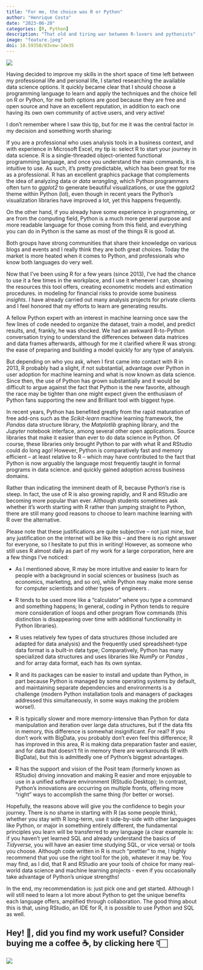 ```yaml
---
title: "For me, the choice was R or Python"
author: "Henrique Costa"
date: "2023-06-20"
categories: [R, Python]
description: "That old and tiring war between R-lovers and pythonists"
image: "feature.jpeg"
doi: 10.59350/83vew-1de35
---
```


![](feature.jpeg)


Having decided to improve my skills in the short space of time left between my professional life and personal life, I started researching the available data science options. It quickly became clear that I should choose a programming language to learn and apply the techniques and the choice fell on R or Python, for me both options are good because they are free and open source and have an excellent reputation, in addition to each one having its own own community of active users, and very active!

I don't remember where I saw this tip, but for me it was the central factor in my decision and something worth sharing:

If you are a professional who uses analysis tools in a business context, and with experience in Microsoft Excel, my tip is: select R to start your journey in data science. R is a single-threaded object-oriented functional programming language, and once you understand the main commands, it is intuitive to use. As such, it's pretty predictable, which has been great for me as a professional. R has an excellent graphics package that complements the idea of analyzing data or _data wrangling_, which Python programmers often turn to _ggplot2_ to generate beautiful visualizations, or use the ggplot2 theme within Python (lol), even though in recent years the Python's visualization libraries have improved a lot, yet this happens frequently.

On the other hand, if you already have some experience in programming, or are from the computing field, Python is a much more general purpose and more readable language for those coming from this field, and everything you can do in Python is the same as most of the things R is good at.

Both groups have strong communities that share their knowledge on various blogs and events and I really think they are both great choices. Today the market is more heated when it comes to Python, and professionals who know both languages do very well.

Now that I've been using R for a few years (since 2013), I've had the chance to use it a few times in the workplace, and I use it whenever I can, showing the resources this tool offers, creating econometric models and estimation procedures. in modeling for financial risks to provide some business _insights_. I have already carried out many analysis projects for private clients and I feel honored that my efforts to learn are generating results.

A fellow Python expert with an interest in machine learning once saw the few lines of code needed to organize the dataset, train a model, and predict results, and, frankly, he was shocked. We had an awkward R-to-Python conversation trying to understand the differences between data matrices and data frames afterwards, although for me it clarified where R was strong: the ease of preparing and building a model quickly for any type of analysis.

But depending on who you ask, when I first came into contact with R in 2013, R probably had a slight, if not substantial, advantage over Python in user adoption for machine learning and what is now known as data science. Since then, the use of Python has grown substantially and it would be difficult to argue against the fact that Python is the new favorite, although the race may be tighter than one might expect given the enthusiasm of Python fans supporting the new and Brilliant tool with biggest hype.

In recent years, Python has benefited greatly from the rapid maturation of free add-ons such as the _Scikit-learn_ machine learning framework, the _Pandas_ data structure library, the _Matplotlib_ graphing library, and the _Jupyter_ notebook interface, among several other open applications. Source libraries that make it easier than ever to do data science in Python. Of course, these libraries only brought Python to par with what R and RStudio could do long ago! However, Python is comparatively fast and memory efficient – at least relative to R – which may have contributed to the fact that Python is now arguably the language most frequently taught in formal programs in data science. and quickly gained adoption across business domains.

Rather than indicating the imminent death of R, because Python's rise is steep. In fact, the use of R is also growing rapidly, and R and RStudio are becoming more popular than ever. Although students sometimes ask whether it's worth starting with R rather than jumping straight to Python, there are still many good reasons to choose to learn machine learning with R over the alternative.

Please note that these justifications are quite subjective – not just mine, but any justification on the internet will be like this – and there is no right answer for everyone, so I hesitate to put this in writing! However, as someone who still uses R almost daily as part of my work for a large corporation, here are a few things I've noticed:

   - As I mentioned above, R may be more intuitive and easier to learn for people with a background in social sciences or business (such as economics, marketing, and so on), while Python may make more sense for computer scientists and other types of engineers .
  
   - R tends to be used more like a “calculator” where you type a command and something happens; In general, coding in Python tends to require more consideration of loops and other program flow commands (this distinction is disappearing over time with additional functionality in Python libraries).
  
   - R uses relatively few types of data structures (those included are adapted for data analysis) and the frequently used spreadsheet-type data format is a built-in data type; Comparatively, Python has many specialized data structures and uses libraries like _NumPy_ or _Pandas_ , and for array data format, each has its own syntax.
  
   - R and its packages can be easier to install and update than Python, in part because Python is managed by some operating systems by default, and maintaining separate dependencies and environments is a challenge (modern Python installation tools and managers of packages addressed this simultaneously, in some ways making the problem worse!).
  
   - R is typically slower and more memory-intensive than Python for data manipulation and iteration over large data structures, but if the data fits in memory, this difference is somewhat insignificant. For real? If you don't work with BigData, you probably don't even feel this difference; R has improved in this area, R is making data preparation faster and easier, and for data that doesn't fit in memory there are workarounds (R with BigData), but this is admittedly one of Python's biggest advantages.
  
   - R has the support and vision of the Posit team (formerly known as RStudio) driving innovation and making R easier and more enjoyable to use in a unified software environment (RStudio Desktop); In contrast, Python's innovations are occurring on multiple fronts, offering more “right” ways to accomplish the same thing (for better or worse).
  

Hopefully, the reasons above will give you the confidence to begin your journey. There is no shame in starting with R (as some people think), whether you stay with R long-term, use it side-by-side with other languages like Python, or major in something entirely different, the fundamental principles you learn will be transferred to any language (a clear example is: if you haven't yet learned SQL and already understand the basics of _Tidyverse_, you will have an easier time studying SQL, or vice versa) or tools you choose. Although code written in R is much “prettier” to me, I highly recommend that you use the right tool for the job, whatever it may be. You may find, as I did, that R and RStudio are your tools of choice for many real-world data science and machine learning projects - even if you occasionally take advantage of Python's unique strengths!

In the end, my recommendation is: just pick one and get started. Although I will still need to learn a lot more about Python to get the unique benefits each language offers, amplified through collaboration. The good thing about this is that, using RStudio, an IDE for R, it is possible to use Python and SQL as well.


::: callout-note
# Hey! 👋, did you find my work useful? Consider buying me a coffee ☕, by clicking here 👇🏻

<a href="https://www.buymeacoffee.com/hcostax"><img src="https://img.buymeacoffee.com/button-api/?text=Buy me a coffee&amp;emoji=&amp;slug =hcostax&amp;button_colour=5F7FFF&amp;font_colour=ffffff&amp;font_family=Cookie&amp;outline_colour=000000&amp;coffee_colour=FFDD00"/></a>
:::